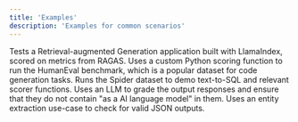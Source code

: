 ```yaml
---
title: 'Examples'
description: 'Examples for common scenarios'
---
```


<CardGroup cols={2}>
  <Card
    title="RAG"
    href="https://github.com/empirical-run/empirical/tree/main/examples/rag"
  >
    Tests a Retrieval-augmented Generation application built with LlamaIndex, scored on
    metrics from RAGAS.
  </Card>
  <Card
    title="HumanEval"
    href="https://github.com/empirical-run/empirical/tree/main/examples/humaneval"
  >
    Uses a custom Python scoring function to run the HumanEval benchmark, which is
    a popular dataset for code generation tasks.
  </Card>
  <Card
    title="Spider"
    href="https://github.com/empirical-run/empirical/tree/main/examples/spider"
  >
    Runs the Spider dataset to demo text-to-SQL and relevant scorer functions.
  </Card>
  <Card
    title="Chat bot"
    href="https://github.com/empirical-run/empirical/tree/main/examples/chatbot"
  >
    Uses an LLM to grade the output responses and ensure that they do not
    contain "as a AI language model" in them.
  </Card>
  <Card
    title="Basic"
    href="https://github.com/empirical-run/empirical/tree/main/examples/basic"
  >
    Uses an entity extraction use-case to check for valid JSON outputs.
  </Card>
</CardGroup>
